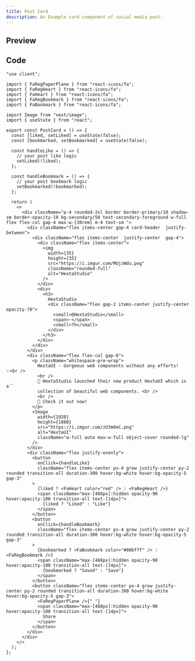 ```yaml
---
title: Post Card
description: An Example card component of social media post.
---
```



## Preview

<PreviewContainer>
  <PostCard />
</PreviewContainer>

## Code

```tsx title="PostCard.tsx"
"use client";

import { FaRegPaperPlane } from "react-icons/fa";
import { FaRegHeart } from "react-icons/fa";
import { FaHeart } from "react-icons/fa";
import { FaRegBookmark } from "react-icons/fa";
import { FaBookmark } from "react-icons/fa";

import Image from "next/image";
import { useState } from "react";

export const PostCard = () => {
  const [liked, setLiked] = useState(false);
  const [bookmarked, setBookmarked] = useState(false);

  const handleLike = () => {
    // your post like logic
    setLiked(!liked);
  };

  const handleBookmark = () => {
    // your post bookmark logic
    setBookmarked(!bookmarked);
  };

  return (
    <>
      <div className="p-4 rounded-2xl border border-primary/10 shadow-sm border-opacity-10 bg-secondary/50 text-secondary-foreground w-full flex flex-col gap-4 max-w-[30rem] m-4 text-sm ">
        <div className="flex items-center gap-4 card-header  justify-between">
          <div className="flex items-center  justify-center  gap-4">
            <div className="flex items-center">
              <img
                width={35}
                height={35}
                src="https://i.imgur.com/MUjzWdu.png"
                className="rounded-full"
                alt="HextaStudio"
              />
            </div>
            <div>
              <h3>
                HextaStudio
                <div className="flex gap-2 items-center justify-center opacity-70">
                  <small>@HextaStudio</small>
                  <span>·</span>
                  <small>7h</small>
                </div>
              </h3>
            </div>
          </div>
        </div>
        <div className="flex flex-col gap-6">
          <p className="whitespace-pre-wrap">
            HextaUI - Gorgeous web components without any efforts! ✨<br />
            <br />
            🚀 HextaStudio launched their new product HextaUI which is a``
            collection of beautiful web components. <br />
            <br />
            🥳 Check it out now!
          </p>
          <Image
            width={1920}
            height={1080}
            src="https://i.imgur.com/zU3m0eC.png"
            alt="HextaUI"
            className="w-full auto max-w-full object-cover rounded-lg"
          />
        </div>
        <div className="flex justify-evenly">
          <button
            onClick={handleLike}
            className="flex items-center px-4 grow justify-center py-2 rounded transition-all duration-300 hover:bg-white hover:bg-opacity-5 gap-3"
          >
            {liked ? <FaHeart color="red" /> : <FaRegHeart />}
            <span className="max-[488px]:hidden opacity-90 hover:opacity-100 transition-all text-[14px]">
              {liked ? "Liked" : "Like"}
            </span>
          </button>
          <button
            onClick={handleBookmark}
            className="flex items-center px-4 grow justify-center py-2 rounded transition-all duration-300 hover:bg-white hover:bg-opacity-5 gap-3"
          >
            {bookmarked ? <FaBookmark color="#00bfff" /> : <FaRegBookmark />}
            <span className="max-[488px]:hidden opacity-90 hover:opacity-100 transition-all text-[14px]">
              {bookmarked ? "Saved" : "Save"}
            </span>
          </button>
          <button className="flex items-center px-4 grow justify-center py-2 rounded transition-all duration-300 hover:bg-white hover:bg-opacity-5 gap-3">
            <FaRegPaperPlane />{" "}
            <span className="max-[488px]:hidden opacity-90 hover:opacity-100 transition-all text-[14px]">
              Share
            </span>
          </button>
        </div>
      </div>
    </>
  );
};
```
